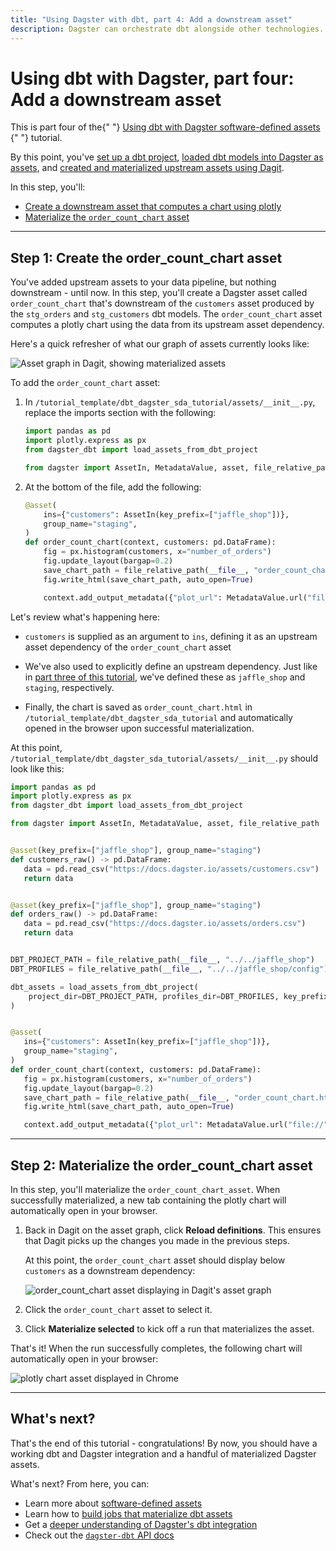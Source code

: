 ```yaml
---
title: "Using Dagster with dbt, part 4: Add a downstream asset"
description: Dagster can orchestrate dbt alongside other technologies.
---
```


# Using dbt with Dagster, part four: Add a downstream asset

<Note>
  This is part four of the{" "}
  <a href="/integrations/dbt/using-dbt-with-dagster">
    Using dbt with Dagster software-defined assets
  </a>{" "}
  tutorial.
</Note>

By this point, you've [set up a dbt project](/integrations/dbt/using-dbt-with-dagster/part-one), [loaded dbt models into Dagster as assets](/integrations/dbt/using-dbt-with-dagster/part-two), and [created and materialized upstream assets using Dagit](/integrations/dbt/using-dbt-with-dagster/part-three).

In this step, you'll:

- [Create a downstream asset that computes a chart using plotly](#step-1-create-the-order_count_chart-asset)
- [Materialize the `order_count_chart` asset](#step-2-materialize-the-order_count_chart-asset)

---

## Step 1: Create the order_count_chart asset

You've added upstream assets to your data pipeline, but nothing downstream - until now. In this step, you'll create a Dagster asset called `order_count_chart` that's downstream of the `customers` asset produced by the `stg_orders` and `stg_customers` dbt models. The `order_count_chart` asset computes a plotly chart using the data from its upstream asset dependency.

Here's a quick refresher of what our graph of assets currently looks like:

<Image
alt="Asset graph in Dagit, showing materialized assets"
src="/images/integrations/dbt/using-dbt-with-dagster/part-three-asset-graph-materialized.png"
width={1091}
height={896}
/>

To add the `order_count_chart` asset:

1. In `/tutorial_template/dbt_dagster_sda_tutorial/assets/__init__.py`, replace the imports section with the following:

   ```python
   import pandas as pd
   import plotly.express as px
   from dagster_dbt import load_assets_from_dbt_project

   from dagster import AssetIn, MetadataValue, asset, file_relative_path
   ```

2. At the bottom of the file, add the following:

   ```python
   @asset(
       ins={"customers": AssetIn(key_prefix=["jaffle_shop"])},
       group_name="staging",
   )
   def order_count_chart(context, customers: pd.DataFrame):
       fig = px.histogram(customers, x="number_of_orders")
       fig.update_layout(bargap=0.2)
       save_chart_path = file_relative_path(__file__, "order_count_chart.html")
       fig.write_html(save_chart_path, auto_open=True)

       context.add_output_metadata({"plot_url": MetadataValue.url("file://" + save_chart_path)})
   ```

Let's review what's happening here:

- `customers` is supplied as an argument to `ins`, defining it as an upstream asset dependency of the `order_count_chart` asset

- We've also used <PyObject object="AssetIn" /> to explicitly define an upstream dependency. Just like in [part three of this tutorial](/integrations/dbt/using-dbt-with-dagster/part-three#step-1-create-upstream-dagster-assets), we've defined these as `jaffle_shop` and `staging`, respectively.

- Finally, the chart is saved as `order_count_chart.html` in `/tutorial_template/dbt_dagster_sda_tutorial` and automatically opened in the browser upon successful materialization.

At this point, `/tutorial_template/dbt_dagster_sda_tutorial/assets/__init__.py` should look like this:

```python
import pandas as pd
import plotly.express as px
from dagster_dbt import load_assets_from_dbt_project

from dagster import AssetIn, MetadataValue, asset, file_relative_path


@asset(key_prefix=["jaffle_shop"], group_name="staging")
def customers_raw() -> pd.DataFrame:
   data = pd.read_csv("https://docs.dagster.io/assets/customers.csv")
   return data


@asset(key_prefix=["jaffle_shop"], group_name="staging")
def orders_raw() -> pd.DataFrame:
   data = pd.read_csv("https://docs.dagster.io/assets/orders.csv")
   return data


DBT_PROJECT_PATH = file_relative_path(__file__, "../../jaffle_shop")
DBT_PROFILES = file_relative_path(__file__, "../../jaffle_shop/config")

dbt_assets = load_assets_from_dbt_project(
    project_dir=DBT_PROJECT_PATH, profiles_dir=DBT_PROFILES, key_prefix=["jaffle_shop"]
)


@asset(
   ins={"customers": AssetIn(key_prefix=["jaffle_shop"])},
   group_name="staging",
)
def order_count_chart(context, customers: pd.DataFrame):
   fig = px.histogram(customers, x="number_of_orders")
   fig.update_layout(bargap=0.2)
   save_chart_path = file_relative_path(__file__, "order_count_chart.html")
   fig.write_html(save_chart_path, auto_open=True)

   context.add_output_metadata({"plot_url": MetadataValue.url("file://" + save_chart_path)})
```

---

## Step 2: Materialize the order_count_chart asset

In this step, you'll materialize the `order_count_chart_asset`. When successfully materialized, a new tab containing the plotly chart will automatically open in your browser.

1. Back in Dagit on the asset graph, click **Reload definitions**. This ensures that Dagit picks up the changes you made in the previous steps.

   At this point, the `order_count_chart` asset should display below `customers` as a downstream dependency:

   <Image
   alt="order_count_chart asset displaying in Dagit's asset graph"
   src="/images/integrations/dbt/using-dbt-with-dagster/part-four-new-asset.png"
   width={998}
   height={808}
   />

2. Click the `order_count_chart` asset to select it.

3. Click **Materialize selected** to kick off a run that materializes the asset.

That's it! When the run successfully completes, the following chart will automatically open in your browser:

<Image
alt="plotly chart asset displayed in Chrome"
src="/images/integrations/dbt/using-dbt-with-dagster/part-four-order-count-chart.png"
width={1156}
height={645}
/>

---

## What's next?

That's the end of this tutorial - congratulations! By now, you should have a working dbt and Dagster integration and a handful of materialized Dagster assets.

What's next? From here, you can:

- Learn more about [software-defined assets](/concepts/assets/software-defined-assets)
- Learn how to [build jobs that materialize dbt assets](/integrations/dbt/reference#scheduling-dbt-jobs)
- Get a [deeper understanding of Dagster's dbt integration](/integrations/dbt/reference)
- Check out the [`dagster-dbt` API docs](/\_apidocs/libraries/dagster-dbt)
